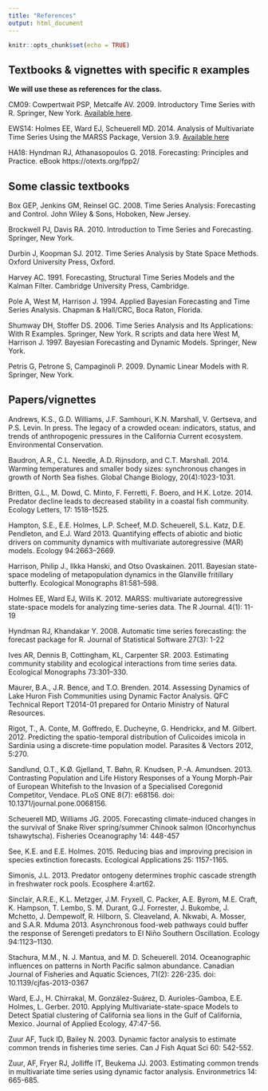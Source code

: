```yaml
---
title: "References"
output: html_document
---
```


```r
knitr::opts_chunk$set(echo = TRUE)
```

## Textbooks & vignettes with specific `R` examples

**We will use these as references for the class.**

CM09: Cowpertwait PSP, Metcalfe AV. 2009. Introductory Time Series with R. Springer, New York. [Available here](https://link.springer.com/book/10.1007%2F978-0-387-88698-5).

EWS14: Holmes EE, Ward EJ, Scheuerell MD. 2014. Analysis of Multivariate Time Series Using the MARSS Package, Version 3.9. [Available here](https://cran.r-project.org/web/packages/MARSS/vignettes/UserGuide.pdf)

HA18: Hyndman RJ, Athanasopoulos G. 2018. Forecasting: Principles and Practice. eBook https://otexts.org/fpp2/


## Some classic textbooks

Box GEP, Jenkins GM, Reinsel GC. 2008. Time Series Analysis: Forecasting and Control. John Wiley & Sons, Hoboken, New Jersey.

Brockwell PJ, Davis RA. 2010. Introduction to Time Series and Forecasting. Springer, New York.

Durbin J, Koopman SJ. 2012. Time Series Analysis by State Space Methods. Oxford University Press, Oxford.

Harvey AC. 1991. Forecasting, Structural Time Series Models and the Kalman Filter. Cambridge University Press, Cambridge.

Pole A, West M, Harrison J. 1994. Applied Bayesian Forecasting and Time Series Analysis. Chapman & Hall/CRC, Boca Raton, Florida. 

Shumway DH, Stoffer DS. 2006. Time Series Analysis and Its Applications: With R Examples. Springer, New York. R scripts and data here
West M, Harrison J. 1997. Bayesian Forecasting and Dynamic Models. Springer, New York.

Petris G, Petrone S, Campaginoli P. 2009. Dynamic Linear Models with R. Springer, New York.



## Papers/vignettes

Andrews, K.S., G.D. Williams, J.F. Samhouri, K.N. Marshall, V. Gertseva, and P.S. Levin. In press. The legacy of a crowded ocean: indicators, status, and trends of anthropogenic pressures in the California Current ecosystem. Environmental Conservation.

Baudron, A.R., C.L. Needle, A.D. Rijnsdorp, and C.T. Marshall. 2014. Warming temperatures and smaller body sizes: synchronous changes in growth of North Sea fishes. Global Change Biology, 20(4):1023-1031. 

Britten, G.L., M. Dowd, C. Minto, F. Ferretti, F. Boero, and H.K. Lotze. 2014. Predator decline leads to decreased stability in a coastal fish community. Ecology Letters, 17: 1518–1525.

Hampton, S.E., E.E. Holmes, L.P. Scheef, M.D. Scheuerell, S.L. Katz, D.E. Pendleton, and E.J. Ward 2013. Quantifying effects of abiotic and biotic drivers on community dynamics with multivariate autoregressive (MAR) models. Ecology 94:2663–2669. 

Harrison, Philip J., Ilkka Hanski, and Otso Ovaskainen. 2011. Bayesian state-space modeling of metapopulation dynamics in the Glanville fritillary butterfly. Ecological Monographs 81:581–598.

Holmes EE, Ward EJ, Wills K. 2012. MARSS: multivariate autoregressive state-space models for analyzing time-series data. The R Journal. 4(1): 11-19

Hyndman RJ, Khandakar Y. 2008. Automatic time series forecasting: the forecast package for R. Journal of Statistical Software 27(3): 1-22

Ives AR, Dennis B, Cottingham, KL, Carpenter SR. 2003. Estimating community stability and ecological interactions from time series data. Ecological Monographs 73:301–330.

Maurer, B.A., J.R. Bence, and T.O. Brenden. 2014. Assessing Dynamics of Lake Huron Fish Communities using Dynamic Factor
Analysis. QFC Technical Report T2014-01 prepared for Ontario Ministry of Natural Resources. 

Rigot, T., A. Conte, M. Goffredo, E. Ducheyne, G. Hendrickx, and M. Gilbert. 2012. Predicting the spatio-temporal distribution of
Culicoides imicola in Sardinia using a discrete-time population model. Parasites & Vectors 2012, 5:270. 

Sandlund, O.T., K.Ø. Gjelland, T. Bøhn, R. Knudsen, P.-A. Amundsen. 2013. Contrasting Population and Life History Responses of a Young Morph-Pair of European Whitefish to the Invasion of a Specialised Coregonid Competitor, Vendace. PLoS ONE 8(7): e68156. doi: 10.1371/journal.pone.0068156.

Scheuerell MD, Williams JG. 2005. Forecasting climate-induced changes in the survival of Snake River spring/summer Chinook salmon (Oncorhynchus tshawytscha). Fisheries Oceanography 14: 448-457

See, K.E. and E.E. Holmes. 2015. Reducing bias and improving precision in species extinction forecasts. Ecological Applications 25: 1157-1165.

Simonis, J.L. 2013. Predator ontogeny determines trophic cascade strength in freshwater rock pools. Ecosphere 4:art62.

Sinclair, A.R.E., K.L. Metzger, J.M. Fryxell, C. Packer, A.E. Byrom, M.E. Craft, K. Hampson, T. Lembo, S. M. Durant, G.J. Forrester, J. Bukombe, J. Mchetto, J. Dempewolf, R. Hilborn, S. Cleaveland, A. Nkwabi, A. Mosser, and S.A.R. Mduma 2013. Asynchronous food-web pathways could buffer the response of Serengeti predators to El Niño Southern Oscillation. Ecology 94:1123–1130. 

Stachura, M.M., N. J. Mantua, and M. D. Scheuerell. 2014. Oceanographic influences on patterns in North Pacific salmon abundance. Canadian Journal of Fisheries and Aquatic Sciences, 71(2): 226-235. doi: 10.1139/cjfas-2013-0367

Ward, E.J., H. Chirrakal, M. González-Suárez, D. Aurioles-Gamboa, E.E. Holmes, L. Gerber. 2010. Applying Multivariate-state-space Models to Detect Spatial clustering of California sea lions in the Gulf of California, Mexico.  Journal of Applied Ecology, 47:47-56. 

Zuur AF, Tuck ID, Bailey N. 2003. Dynamic factor analysis to estimate common trends in fisheries time series. Can J Fish Aquat Sci 60: 542-552.

Zuur, AF, Fryer RJ, Jolliffe IT, Beukema JJ. 2003. Estimating common trends in multivariate time series using dynamic factor analysis. Environmetrics 14: 665-685.